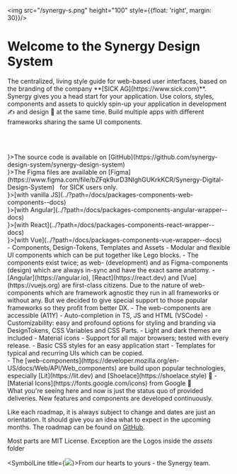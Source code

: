 

<Meta title="Welcome" />

<img src="/synergy-s.png" height="100" style={{float: 'right', margin: 30}}/>

<h1 style={{marginBottom:0}}>Welcome to the Synergy Design System</h1>
<div style={{fontSize:"x-large", color: 'var(--syn-color-neutral-800)', margin:0}} class="sb-unstyled">The centralized, living style guide for web-based user interfaces, based on the branding of the company **[SICK AG](https://www.sick.com)**.</div>
<div style={{fontSize: "medium"}} class="sb-unstyled">
Synergy gives you a head start for your application. Use colors, styles, components and assets to quickly spin-up your application in development ✍ and design 🎨 at the same time.
Build multiple apps with different frameworks sharing the same UI components.
</div>

<br/><br/>

<Chapter title="Sources">
  <SymbolLine title={<img src='/github.png' height='30'/>}>The source code is available on&nbsp;[GitHub](https://github.com/synergy-design-system/synergy-design-system)</SymbolLine><br/>
  <SymbolLine title={<img src="/figma.png" height='30'/>}>The Figma files are available on&nbsp;[Figma](https://www.figma.com/file/bZFqk9urD3NlghGUKrkKCR/Synergy-Digital-Design-System) &nbsp; for SICK users only.</SymbolLine>
</Chapter><br/>

<Chapter title="Getting started">
  <SymbolLine title={<img src="/html5.png" height="35" style={{margin: '0 8px'}}/>}>[with vanilla JS](../?path=/docs/packages-components-web-components--docs)</SymbolLine><br/>
  <SymbolLine title={<img src="/ng.webp" height="50"/>}>[with Angular](../?path=/docs/packages-components-angular-wrapper--docs)</SymbolLine><br/>
  <SymbolLine title={<img src="/react.webp" height="50"/>}>[with React](../?path=/docs/packages-components-react-wrapper--docs)</SymbolLine><br/>
  <SymbolLine title={<img src="/vue.webp" height="50"/>}>[with Vue](../?path=/docs/packages-components-vue-wrapper--docs)</SymbolLine>
</Chapter><br/>

<Chapter title="Offerings">
- Components, Design-Tokens, Templates and Assets
- Modular and flexible UI components which can be put together like Lego blocks.
  - The components exist twice; as web- (development) and as Figma-components (design) which are always in-sync and have the exact same anatomy.
  - [Angular](https://angular.io), [React](https://react.dev) and [Vue](https://vuejs.org) are first-class citizens. Due to the nature of web-components which are framework agnostic they run in all frameworks or without any. But we decided to give special support to those popular frameworks so they profit from better DX.
  - The web-components are accessible (A11Y)
- Auto-completion in TS, JS and HTML (VSCode)
- Customizability: easy and profound options for styling and branding via DesignTokens, CSS Variables and CSS Parts.
- Light and dark themes are included
- Material icons
- Support for all major browsers; tested with every release.
- Basic CSS styles for an easy application start
- Templates for typical and recurring UIs which can be copied.
</Chapter><br/>

<Chapter title="Foundations">
- The [web-components](https://developer.mozilla.org/en-US/docs/Web/API/Web_components) are build upon popular technologies, especially [Lit](https://lit.dev) and [Shoelace](https://shoelace.style) 🙏
- [Material Icons](https://fonts.google.com/icons) from Google 🙏
</Chapter><br/>

<Chapter title="Roadmap">
What you're seeing here and now is just the status quo of provided deliveries. New features and components are developed continuously.

Like each roadmap, it is always subject to change and dates are just an orientation.
It should give you an idea what to expect in the upcoming months. 
The roadmap can be found on [GitHub](https://github.com/synergy-design-system/synergy-design-system/wiki/Component-development-state-and-Roadmap).
</Chapter><br/>

<Chapter title="License">

Most parts are MIT License.
Exception are the Logos inside the _assets_ folder
</Chapter><br/>

<SymbolLine title={<img src="/heart.svg"/>}>From our hearts to yours - the Synergy team.</SymbolLine>
